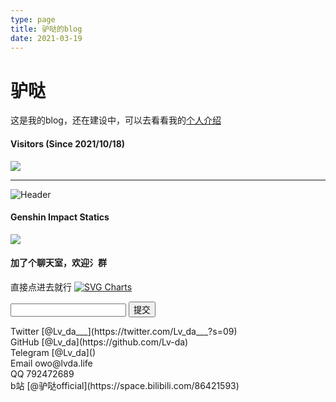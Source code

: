 ```yaml
---
type: page
title: 驴哒的blog
date: 2021-03-19
---
```


# 驴哒

这是我的blog，还在建设中，可以去看看我的[个人介绍](https://owo.lvda.life/)

#### Visitors (Since 2021/10/18)
![](https://count.getloli.com/get/@Lv-da?theme=rule34)

---
![Header](https://capsule-render.vercel.app/api?type=Waving&color=timeGradient&height=200&animation=fadeIn&section=header&text=Lv_da&fontSize=60)

#### Genshin Impact Statics
![](https://genshin-card.getloli.com/rand/72350061.png)

#### 加了个聊天室，欢迎氵群
直接点进去就行
[![SVG Charts](https://chat.getloli.com/room/@Lv-da/svg?width=750&height=360&limit=20&theme=light&fontSize=13&title=Lv-da@github.com:%20%7E)](https://chat.getloli.com/room/@Lv-da?title=Lv-da)

<form action="https://www.baidu.com/s" method="get" target="_self">
<input type="text" name="wd" />
<input type="submit" value="提交" />
</form>

<div>
  Twitter [@Lv_da___](https://twitter.com/Lv_da___?s=09)
  <br />
  GitHub [@Lv_da](https://github.com/Lv-da)
  <br />
  Telegram [@Lv_da]()
  <br />
  Email owo@lvda.life
  <br />
  QQ 792472689
  <br />
  b站 [@驴哒official](https://space.bilibili.com/86421593)
  
</div>
